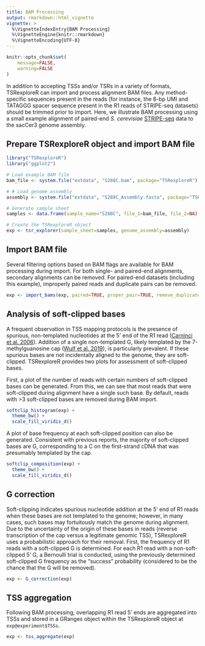 ```yaml
---
title: BAM Processing
output: rmarkdown::html_vignette
vignette: >
  %\VignetteIndexEntry{BAM Processing}
  %\VignetteEngine{knitr::rmarkdown}
  %\VignetteEncoding{UTF-8}
---
```


```r
knitr::opts_chunk$set(
	message=FALSE,
	warning=FALSE
)
```

In addition to accepting TSSs and/or TSRs in a variety of formats, TSRexploreR can import and process alignment BAM files. Any method-specific sequences present in the reads (for instance, the 8-bp UMI and TATAGGG spacer sequence present in the R1 reads of STRIPE-seq datasets) should be trimmed prior to import. Here, we illustrate BAM processing using a small example alignment of paired-end *S. cerevisiae* [STRIPE-seq](https://genome.cshlp.org/content/30/6/910.long) data to the sacCer3 genome assembly.

## Prepare TSRexploreR object and import BAM file

```r
library("TSRexploreR")
library("ggplot2")

# Load example BAM file
bam_file <- system.file("extdata", "S288C.bam", package="TSRexploreR")

# # Load genome assembly
assembly <- system.file("extdata", "S288C_Assembly.fasta", package="TSRexploreR")

# Generate sample sheet
samples <- data.frame(sample_name="S288C", file_1=bam_file, file_2=NA)

# Create the TSRexploreR object
exp <- tsr_explorer(sample_sheet=samples, genome_assembly=assembly)
```

## Import BAM file

Several filtering options based on BAM flags are available for BAM processing during import. For both single- and paired-end alignments, secondary alignments can be removed. For paired-end datasets (including this example), improperly paired reads and duplicate pairs can be removed. 

```r
exp <- import_bams(exp, paired=TRUE, proper_pair=TRUE, remove_duplicate=TRUE, remove_secondary=TRUE)
```

## Analysis of soft-clipped bases

A frequent observation in TSS mapping protocols is the presence of spurious, non-templated nucleotides at the 5' end of the R1 read ([Carninci et al. 2006](https://www.nature.com/articles/ng1789)).
Addition of a single non-templated G, likely templated by the 7-methylguanosine cap ([Wulf et al. 2019](https://www.jbc.org/article/S0021-9258(20)30687-6/fulltext)), is particularly prevalent. If these spurious bases are not incidentally aligned to the genome, they are soft-clipped. TSRexploreR provides two plots for assessment of soft-clipped bases.

First, a plot of the number of reads with certain numbers of soft-clipped bases can be generated. From this, we can see that most reads that were soft-clipped during alignment have a single such base. By default, reads with >3 soft-clipped bases are removed during BAM import.  

```r
softclip_histogram(exp) +
  theme_bw() +
  scale_fill_viridis_d()
```

A plot of base frequency at each soft-clipped position can also be generated. Consistent with previous reports, the majority of soft-clipped bases are G, corresponding to a C on the first-strand cDNA that was presumably templated by the cap.

```r
softclip_composition(exp) +
  theme_bw() +
  scale_fill_viridis_d()
```

## G correction

Soft-clipping indicates spurious nucleotide addition at the 5' end of R1 reads when these bases are not templated to the genome; however, in many cases, such bases may fortuitously match the genome during alignment. Due to the uncertainty of the origin of these bases in reads (reverse transcription of the cap versus a legitimate genomic TSS), TSRexploreR uses a probabilistic approach for their removal. First, the frequency of R1 reads with a soft-clipped G is determined. For each R1 read with a non-soft-clipped 5' G, a Bernoulli trial is conducted, using the previously determined soft-clipped G frequency as the "success" probability (considered to be the chance that the G will be removed).

```r
exp <- G_correction(exp)
```

## TSS aggregation

Following BAM processing, overlapping R1 read 5' ends are aggregated into TSSs and stored in a GRanges object within the TSRexploreR object at `exp@experiment$TSSs`.

```r
exp <- tss_aggregate(exp)
```
